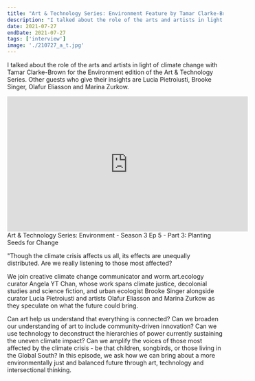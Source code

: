 ```yaml
---
title: "Art & Technology Series: Environment Feature by Tamar Clarke-Brown for Bloomberg x Hyundai"
description: "I talked about the role of the arts and artists in light of climate change with Tamar Clarke-Brown for the Environment edition of the Art & Technology Series. Other guests who give their insights are Lucia Pietroiusti, Brooke Singer, Olafur Eliasson and Marina Zurkow."
date: 2021-07-27
endDate: 2021-07-27
tags: ['interview']
image: './210727_a_t.jpg'
---
```


I talked about the role of the arts and artists in light of climate change with Tamar Clarke-Brown for the Environment edition of the Art & Technology Series. Other guests who give their insights are Lucia Pietroiusti, Brooke Singer, Olafur Eliasson and Marina Zurkow. 


<iframe width="560" height="315" style="display: block; margin: auto;" src="https://www.youtube.com/embed/X42YEQf7zVk?si=G5TeDb3M9decdtw7&amp;start=64" title="YouTube video player" frameborder="0" allow="accelerometer; autoplay; clipboard-write; encrypted-media; gyroscope; picture-in-picture; web-share" referrerpolicy="strict-origin-when-cross-origin" allowfullscreen></iframe>
Art & Technology Series: Environment - Season 3 Ep 5 - Part 3: Planting Seeds for Change


"Though the climate crisis affects us all, its effects are unequally distributed. Are we really listening to those most affected? 

We join creative climate change communicator and worm.art.ecology curator Angela YT Chan, whose work spans climate justice, decolonial studies and science fiction, and urban ecologist Brooke Singer alongside curator Lucia Pietroiusti and artists Olafur Eliasson and Marina Zurkow as they speculate on what the future could bring. 

Can art help us understand that everything is connected? Can we broaden our understanding of art to include community-driven innovation? Can we use technology to deconstruct the hierarchies of power currently sustaining the uneven climate impact? Can we amplify the voices of those most affected by the climate crisis - be that children, songbirds, or those living in the Global South? In this episode, we ask how we can bring about a more environmentally just and balanced future through art, technology and intersectional thinking.
